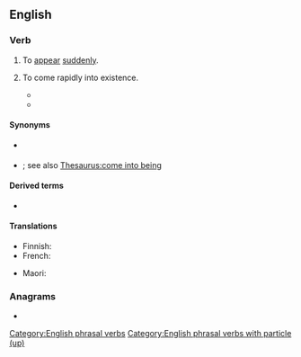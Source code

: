 ==English==

===Verb===
{{en-verb|spring<,,sprang,sprung> up}}

# {{lb|en|intransitive}} To [[appear]] [[suddenly]].
#: {{ux|en|A breeze had '''sprung up''', pushing the ship back within range of the Spanish cannons.}}
# {{lb|en|intransitive|figuratively}} To come rapidly into existence.
#* {{quote-journal|en|year=1960|month=November|author=H. P. White|title=The evolution of train services on the Southern's Oxted line|journal=Trains Illustrated|page=662|text=In the 1890s and in the early years of the present century there was considerable building development in the area around Sanderstead, Warlingham and Oxted, where large villas were '''springing up'''. East Grinstead, Tunbridge Wells and Uckfield were growing fast, as was that loosely knit "subtopia"&mdash;neither town, village nor country&mdash;which is known collectively as Crowborough.}}
#* {{quote-book|en|year=1963|author={{w|Margery Allingham}}|title={{w|The China Governess}}
|chapter=7|url=http://openlibrary.org/works/OL2004261W
|passage=The highway to the East Coast which ran through the borough of Ebbfield had always been a main road and even now, despite the vast garages, the pylons and the gaily painted factory glasshouses which had '''sprung up''' beside it, there still remained an occasional trace of past cultures.}}

====Synonyms====
* {{sense|to appear suddenly}} {{l|en|pop up}}
* {{sense|to come rapidly into existence}} {{l|en|upspring}}; see also [[Thesaurus:come into being]]

====Derived terms====
* {{l|en|springer-up}}

====Translations====
{{trans-top|to come rapidly into existence}}
* Finnish: {{t+|fi|ilmestyä}}
* French: {{t+|fr|pousser}}
{{trans-mid}}
* Maori: {{t|mi|rearea}} {{qualifier|refers to fresh vegetation}}
{{trans-bottom}}

===Anagrams===
* {{anagrams|en|a=ginpprsu|upspring}}

[[Category:English phrasal verbs]]
[[Category:English phrasal verbs with particle (up)]]